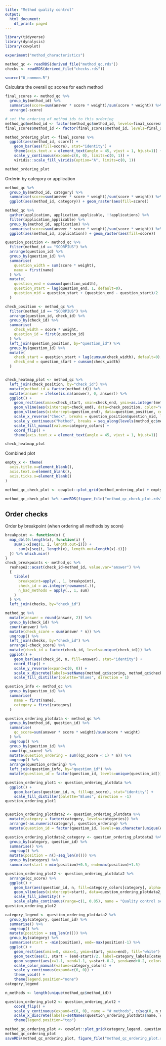 ```yaml
---
title: "Method quality control"
output:
  html_document:
    df_print: paged
---
```


```r
library(tidyverse)
library(dynalysis)
library(cowplot)

experiment("method_characteristics")

method_qc <- readRDS(derived_file("method_qc.rds"))
checks <- readRDS(derived_file("checks.rds"))

source("0_common.R")
```

Calculate the overall qc scores for each method
```r
final_scores <- method_qc %>%
  group_by(method_id) %>%
  summarise(score=sum(answer * score * weight)/sum(score * weight)) %>%
  arrange(-score)

# set the ordering of method_ids to this ordering
method_qc$method_id <- factor(method_qc$method_id, levels=final_scores$method_id)
final_scores$method_id <- factor(final_scores$method_id, levels=final_scores$method_id)

method_ordering_plot <- final_scores %>%
  ggplot(aes(method_id, score)) +
    geom_bar(aes(fill=score), stat="identity") +
    theme(axis.text.x = element_text(angle = 45, vjust = 1, hjust=1)) +
    scale_y_continuous(expand=c(0, 0), limits=c(0, 1)) +
    viridis::scale_fill_viridis(option="A", limits=c(0, 1))

method_ordering_plot
```

Orderin by category or application
```r
method_qc %>%
  group_by(method_id, category) %>%
  summarise(score=sum(answer * score * weight)/sum(score * weight)) %>%
  ggplot(aes(method_id, category)) + geom_raster(aes(fill=score))

method_qc %>%
  gather(application, application_applicable, !!applications) %>%
  filter(application_applicable) %>%
  group_by(method_id, application) %>%
  summarise(score=sum(answer * score * weight)/sum(score * weight)) %>%
  ggplot(aes(method_id, application)) + geom_raster(aes(fill=score))
```



```r
question_position <- method_qc %>%
  filter(method_id == "SCORPIUS") %>%
  arrange(question_id) %>%
  group_by(question_id) %>%
  summarise(
    question_width = sum(score * weight),
    name = first(name)
  ) %>%
  mutate(
    question_end = cumsum(question_width),
    question_start = lag(question_end, 1, default=0),
    question_mid = question_start + (question_end - question_start)/2
  )

check_position <- method_qc %>%
  filter(method_id == "SCORPIUS") %>%
  arrange(question_id, check_id) %>%
  group_by(check_id) %>%
  summarise(
    check_width = score * weight,
    question_id = first(question_id)
  ) %>%
  left_join(question_position, by="question_id") %>%
  group_by(question_id) %>%
  mutate(
    check_start = question_start + lag(cumsum(check_width), default=0),
    check_end = question_start + cumsum(check_width)
  )


check_heatmap_plot <- method_qc %>%
  left_join(check_position, by="check_id") %>%
  mutate(method_id = factor(method_id)) %>%
  mutate(answer = ifelse(is.na(answer), 0, answer)) %>%
  ggplot() +
    geom_rect(aes(xmax=check_start, xmin=check_end, ymin=as.integer(method_id), ymax=as.integer(method_id) + 1, fill=category, alpha=answer)) +
    geom_vline(aes(xintercept=check_end), data=check_position, color="#444444", alpha=0.25) +
    geom_vline(aes(xintercept=question_end), data=question_position, color="#444444") +
    scale_x_reverse("Check", breaks = question_position$question_mid, labels = question_position$name, expand = c(0, 0)) +
    scale_y_continuous("Method", breaks = seq_along(levels(method_qc$method_id))+0.5, labels = levels(method_qc$method_id), expand = c(0, 0)) +
    scale_fill_manual(values=category_colors) +
    coord_flip() +
    theme(axis.text.x = element_text(angle = 45, vjust = 1, hjust=1))

check_heatmap_plot
```

Combined plot
```r
empty_x <- theme(
  axis.title.x=element_blank(),
  axis.text.x=element_blank(),
  axis.ticks.x=element_blank()
)

method_qc_check_plot <- cowplot::plot_grid(method_ordering_plot + empty_x, check_heatmap_plot, nrow=2, align = "v", axis = "rl", rel_heights = c(0.2, 0.9))

method_qc_check_plot %>% saveRDS(figure_file("method_qc_check_plot.rds"))
```


## Order checks

Order by breakpoint (when ordering all methods by score)
```r
breakpoint <- function(x) {
  map_dbl(0:length(x), function(i) {
    sum(1-x[seq(1, i, length.out=i)]) +
      sum(x[seq(i, length(x), length.out=length(x)-i)])
  }) %>% which.min()
}
check_breakpoints <- method_qc %>%
  reshape2::acast(check_id~method_id, value.var="answer") %>%
  {
    tibble(
      breakpoint=apply(., 1, breakpoint),
      check_id = as.integer(rownames(.)),
      n_bad_methods = apply(., 1, sum)
    )
  } %>% 
  left_join(checks, by="check_id")
```

```r
method_qc %>% 
  mutate(answer = round(answer, 2)) %>% 
  group_by(check_id) %>% 
  count(answer) %>% 
  mutate(check_score = sum(answer * n)) %>% 
  ungroup() %>% 
  left_join(checks, by="check_id") %>% 
  arrange(-check_score) %>% 
  mutate(check_id = factor(check_id, levels=unique(check_id))) %>% 
  ggplot() +
    geom_bar(aes(check_id, n, fill=answer), stat="identity") +
    coord_flip() +
    scale_y_reverse(expand=c(0, 0)) +
    scale_x_discrete(labels=setNames(method_qc$scoring, method_qc$check_id)) +
    scale_fill_distiller(palette="Blues", direction = 1)
```

```r
question_info <- method_qc %>% 
  group_by(question_id) %>% 
  summarise(
    name = first(name),
    category = first(category)
  )

question_ordering_plotdata <- method_qc %>%
  group_by(method_id, question_id) %>%
  summarise(
    qc_score=sum(answer * score * weight)/sum(score * weight)
  ) %>%
  ungroup() %>% 
  group_by(question_id) %>% 
  count(qc_score) %>% 
  mutate(question_ordering = sum((qc_score < 1) * n)) %>% 
  ungroup() %>% 
  arrange(question_ordering) %>% 
  left_join(question_info, by="question_id") %>% 
  mutate(question_id = factor(question_id, levels=unique(question_id)))

question_ordering_plot1 <- question_ordering_plotdata %>% 
  ggplot() +
    geom_bar(aes(question_id, n, fill=qc_score), stat="identity") +
    scale_fill_distiller(palette="Blues", direction = -1)
question_ordering_plot1


question_ordering_plotdata2 <- question_ordering_plotdata %>% 
  mutate(category = factor(category, levels=categories)) %>% 
  arrange(-as.numeric(category), question_ordering) %>% 
  mutate(question_id = factor(question_id, levels=as.character(unique(question_id))))

question_ordering_plotdata2_category <- question_ordering_plotdata2 %>% 
  group_by(category, question_id) %>% 
  summarise() %>% 
  ungroup() %>% 
  mutate(position = n()-seq_len(n())) %>% 
  group_by(category) %>% 
  summarise(start = min(position)+0.5, end=max(position)+1.5)

question_ordering_plot2 <- question_ordering_plotdata2 %>% 
  arrange(qc_score) %>% 
  ggplot() +
    geom_bar(aes(question_id, n, fill=category_colors[category], alpha=qc_score), stat="identity") +
    geom_vline(aes(xintercept=start), data=question_ordering_plotdata2_category) +
    scale_fill_identity() +
    scale_alpha_continuous(range=c(1, 0.05), name = "Quality control score", guide = guide_legend(title.position = "top", title.hjust = 0.5,label.position = "bottom"))
question_ordering_plot2

category_legend <- question_ordering_plotdata2 %>% 
  group_by(category, question_id) %>% 
  summarise() %>% 
  ungroup() %>% 
  mutate(position = seq_len(n())) %>% 
  group_by(category) %>% 
  summarise(start = -min(position), end=-max(position)-1) %>% 
  ggplot() +
    geom_rect(aes(xmin=0, xmax=1, ymin=start, ymax=end), fill="white") +
    geom_text(aes(1, start + (end-start)/2, label=category_labels[category], color=category), hjust=1, size=5) +
    geom_segment(aes(x=1.1, xend=1.1, y=start-0.2, yend=end+0.2, color=category)) +
    scale_color_manual(values=category_colors) +
    scale_y_continuous(expand=c(0, 0)) +
    theme_void() +
    theme(legend.position="none")
category_legend

n_methods <- length(unique(method_qc$method_id))

question_ordering_plot2 <- question_ordering_plot2 +
    coord_flip() +
    scale_y_continuous(expand=c(0, 0), name = "# methods", c(seq(0, n_methods, 5), n_methods)) +
    scale_x_discrete(labels=setNames(question_ordering_plotdata$name, question_ordering_plotdata$question_id), name="") +
    theme(legend.position="top")

method_qc_ordering_plot <- cowplot::plot_grid(category_legend, question_ordering_plot2, align = "h", rel_widths = c(0.2, 0.8), axis="tb")
method_qc_ordering_plot
saveRDS(method_qc_ordering_plot, figure_file("method_qc_ordering_plot.rds"))
```
